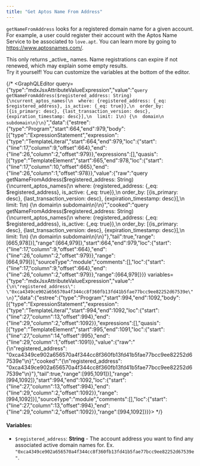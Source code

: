 ```yaml
---
title: "Get Aptos Name From Address"
---
```



`getNameFromAddress` looks for a registered domain name for a given account. For example, a user could register their account with the Aptos Name Service to be associated to `love.apt`. You can learn more by going to https://www.aptosnames.com/.

<Aside type="caution">
  This only returns _active_ names. Name registrations can expire if not renewed, which may explain some empty results.
</Aside>

<Aside type="note">
  Try it yourself! You can customize the variables at the bottom of the editor.
</Aside>

{/* <GraphQLEditor query={"type":"mdxJsxAttributeValueExpression","value":"`query getNameFromAddress($registered_address: String) {\ncurrent_aptos_names(\n  where: {registered_address: {_eq: $registered_address}, is_active: {_eq: true}},\n  order_by: [{is_primary: desc}, {last_transaction_version: desc}, {expiration_timestamp: desc}],\n  limit: 1\n) {\n  domain\n  subdomain\n}\n}`","data":{"estree":{"type":"Program","start":664,"end":979,"body":[{"type":"ExpressionStatement","expression":{"type":"TemplateLiteral","start":664,"end":979,"loc":{"start":{"line":17,"column":9,"offset":664},"end":{"line":26,"column":2,"offset":979}},"expressions":[],"quasis":[{"type":"TemplateElement","start":665,"end":978,"loc":{"start":{"line":17,"column":10,"offset":665},"end":{"line":26,"column":1,"offset":978}},"value":{"raw":"query getNameFromAddress($registered_address: String) {\ncurrent_aptos_names(\n  where: {registered_address: {_eq: $registered_address}, is_active: {_eq: true}},\n  order_by: [{is_primary: desc}, {last_transaction_version: desc}, {expiration_timestamp: desc}],\n  limit: 1\n) {\n  domain\n  subdomain\n}\n}","cooked":"query getNameFromAddress($registered_address: String) {\ncurrent_aptos_names(\n  where: {registered_address: {_eq: $registered_address}, is_active: {_eq: true}},\n  order_by: [{is_primary: desc}, {last_transaction_version: desc}, {expiration_timestamp: desc}],\n  limit: 1\n) {\n  domain\n  subdomain\n}\n}"},"tail":true,"range":[665,978]}],"range":[664,979]},"start":664,"end":979,"loc":{"start":{"line":17,"column":9,"offset":664},"end":{"line":26,"column":2,"offset":979}},"range":[664,979]}],"sourceType":"module","comments":[],"loc":{"start":{"line":17,"column":9,"offset":664},"end":{"line":26,"column":2,"offset":979}},"range":[664,979]}}} variables={"type":"mdxJsxAttributeValueExpression","value":"`{\n\"registered_address\": \"0xca4349ce902a656570a4f344cc8f360fb13fd41b5fae77bcc9ee82252d67539e\"\n}`","data":{"estree":{"type":"Program","start":994,"end":1092,"body":[{"type":"ExpressionStatement","expression":{"type":"TemplateLiteral","start":994,"end":1092,"loc":{"start":{"line":27,"column":13,"offset":994},"end":{"line":29,"column":2,"offset":1092}},"expressions":[],"quasis":[{"type":"TemplateElement","start":995,"end":1091,"loc":{"start":{"line":27,"column":14,"offset":995},"end":{"line":29,"column":1,"offset":1091}},"value":{"raw":"{\n\"registered_address\": \"0xca4349ce902a656570a4f344cc8f360fb13fd41b5fae77bcc9ee82252d67539e\"\n}","cooked":"{\n\"registered_address\": \"0xca4349ce902a656570a4f344cc8f360fb13fd41b5fae77bcc9ee82252d67539e\"\n}"},"tail":true,"range":[995,1091]}],"range":[994,1092]},"start":994,"end":1092,"loc":{"start":{"line":27,"column":13,"offset":994},"end":{"line":29,"column":2,"offset":1092}},"range":[994,1092]}],"sourceType":"module","comments":[],"loc":{"start":{"line":27,"column":13,"offset":994},"end":{"line":29,"column":2,"offset":1092}},"range":[994,1092]}}}></GraphQLEditor> */}

#### Variables:

- `$registered_address`: **String** - The account address you want to find any associated active domain names for. Ex. `"0xca4349ce902a656570a4f344cc8f360fb13fd41b5fae77bcc9ee82252d67539e"`.

